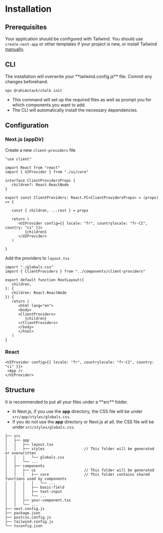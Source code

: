 
# Installation

## Prerequisites

Your application should be configured with Tailwind. You should use `create-next-app` or other templates if your project is new, or install Tailwind [manually](https://tailwindcss.com/docs/installation).

## CLI

<Callout type="warning">
    The installation will overwrite your **tailwind.config.js** file. Commit any changes beforehand.
</Callout>


```
npx @rahimstack/chalk init
```

- This command will set up the required files as well as prompt you for which components you want to add.
- The CLI will automatically install the necessary dependencies.

## Configuration

### Next.js (appDir)

Create a new `client-providers` file

```tsx filename="components/client-providers.tsx" copy
"use client"

import React from "react"
import { UIProvider } from "./ui/core"

interface ClientProvidersProps {
   children?: React.ReactNode
}

export const ClientProviders: React.FC<ClientProvidersProps> = (props) => {
   
   const { children, ...rest } = props
   
   return (
      <UIProvider config={{ locale: "fr", countrylocale: "fr-CI", country: "ci" }}>
         {children}
      </UIProvider>
   )
   
}
```

Add the providers to `layout.tsx`

```tsx filename="app/layout.tsx" {12,14}
import "./globals.css"
import { ClientProviders } from "../components/client-providers"

export default function RootLayout({
   children,
}: {
   children: React.ReactNode
}) {
   return (
      <html lang="en">
      <body>
      <ClientProviders>
         {children}
      </ClientProviders>
      </body>
      </html>
   )
}
```

### React

```tsx {1,3}
<UIProvider config={{ locale: "fr", countrylocale: "fr-CI", country: "ci" }}>
 <App />
</UIProvider>
```

## Structure

<Callout type="warning">
    It is recommended to put all your files under a **src** folder.
</Callout>

- In Next.js, if you use the **app** directory, the CSS file will be under `src/app/styles/globals.css`.
- If you do not use the **app** directory or Next.js at all, the CSS file will be under `src/styles/globals.css`.

```text {4-5,8-13,19}
├── src
│   ├── app
│   │   ├── layout.tsx
│   │   ├── styles                  // This folder will be generated or overwritten
│   │   │   └── globals.css
│   │   └── ...
│   ├── components
│   │   ├── ui                      // This folder will be generated
│   │   │   ├── core                // This folder contains shared functions used by components
│   │   │   │   └── ...
│   │   │   ├── basic-field
│   │   │   ├── text-input
│   │   │   └── ...
│   │   ├── your-component.tsx
│   │   └── ...
├── next.config.js
├── package.json
├── postcss.config.js
├── tailwind.config.js
└── tsconfig.json

```
